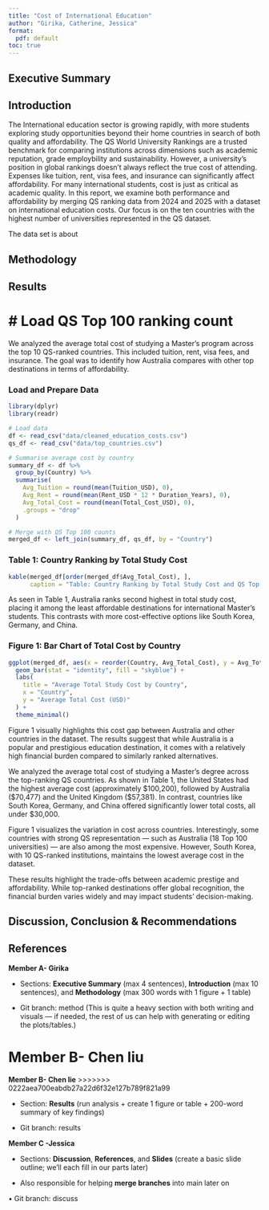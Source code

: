 ```yaml
---
title: "Cost of International Education"
author: "Girika, Catherine, Jessica"
format: 
  pdf: default
toc: true
---
```






## Executive Summary

## Introduction


The International education sector is growing rapidly, with more students exploring study opportunities beyond their home countries in search of both quality and affordability. The QS World University Rankings are a trusted benchmark for comparing institutions across dimensions such as academic reputation, grade employbility and sustainability. However, a university’s position in global rankings doesn’t always reflect the true cost of attending. Expenses like tuition, rent, visa fees, and insurance can significantly affect affordability. For many international students, cost is just as critical as academic quality. In this report, we examine both performance and affordability by merging QS ranking data from 2024 and 2025 with a dataset on international education costs. Our focus is on the ten countries with the highest number of universities represented in the QS dataset.


The data set is about 


## Methodology



## Results
# Load QS Top 100 ranking count
=======
We analyzed the average total cost of studying a Master's program across the top 10 QS-ranked countries. This included tuition, rent, visa fees, and insurance. The goal was to identify how Australia compares with other top destinations in terms of affordability.

### Load and Prepare Data
```r
library(dplyr)
library(readr)

# Load data
df <- read_csv("data/cleaned_education_costs.csv")
qs_df <- read_csv("data/top_countries.csv")

# Summarise average cost by country
summary_df <- df %>%
  group_by(Country) %>%
  summarise(
    Avg_Tuition = round(mean(Tuition_USD), 0),
    Avg_Rent = round(mean(Rent_USD * 12 * Duration_Years), 0),
    Avg_Total_Cost = round(mean(Total_Cost_USD), 0),
    .groups = "drop"
  )

# Merge with QS Top 100 counts
merged_df <- left_join(summary_df, qs_df, by = "Country")
```



### Table 1: Country Ranking by Total Study Cost
```r
kable(merged_df[order(merged_df$Avg_Total_Cost), ],
      caption = "Table: Country Ranking by Total Study Cost and QS Top 100 Count")
```
As seen in Table 1, Australia ranks second highest in total study cost, placing it among the least affordable destinations for international Master’s students. This contrasts with more cost-effective options like South Korea, Germany, and China.



### Figure 1: Bar Chart of Total Cost by Country
```r
ggplot(merged_df, aes(x = reorder(Country, Avg_Total_Cost), y = Avg_Total_Cost)) +
  geom_bar(stat = "identity", fill = "skyblue") +
  labs(
    title = "Average Total Study Cost by Country",
    x = "Country",
    y = "Average Total Cost (USD)"
  ) +
  theme_minimal()
```

Figure 1 visually highlights this cost gap between Australia and other countries in the dataset. The results suggest that while Australia is a popular and prestigious education destination, it comes with a relatively high financial burden compared to similarly ranked alternatives.


We analyzed the average total cost of studying a Master's degree across the top-ranking QS countries. As shown in Table 1, the United States had the highest average cost (approximately $100,200), followed by Australia ($70,477) and the United Kingdom ($57,381). In contrast, countries like South Korea, Germany, and China offered significantly lower total costs, all under $30,000.

Figure 1 visualizes the variation in cost across countries. Interestingly, some countries with strong QS representation — such as Australia (18 Top 100 universities) — are also among the most expensive. However, South Korea, with 10 QS-ranked institutions, maintains the lowest average cost in the dataset.

These results highlight the trade-offs between academic prestige and affordability. While top-ranked destinations offer global recognition, the financial burden varies widely and may impact students’ decision-making.






## Discussion, Conclusion & Recommendations

## References


**Member A- Girika**

-   Sections: **Executive Summary** (max 4 sentences), **Introduction** (max 10 sentences), and **Methodology** (max 300 words with 1 figure + 1 table)

-   Git branch: method (This is quite a heavy section with both writing and visuals — if needed, the rest of us can help with generating or editing the plots/tables.)

**Member B- Chen liu**
=======
**Member B- Chen lie**
>>>>>>> 0222aea700eabdb27a22d6f32e127b789f821a99

-   Section: **Results** (run analysis + create 1 figure or table + 200-word summary of key findings)

-   Git branch: results


**Member C -Jessica**

-   Sections: **Discussion**, **References**, and **Slides** (create a basic slide outline; we’ll each fill in our parts later)

-   Also responsible for helping **merge branches** into main later on

• Git branch: discuss













